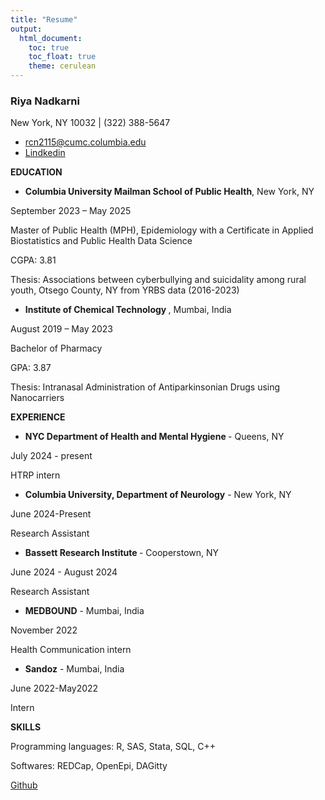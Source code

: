 ```yaml
---
title: "Resume"
output: 
  html_document:
    toc: true
    toc_float: true
    theme: cerulean
---
```


### Riya Nadkarni

New York, NY 10032 | (322) 388-5647 

* [rcn2115@cumc.columbia.edu](rcn2115@cumc.columbia.edu)
* [Lindkedin](https://www.linkedin.com/in/riya-nadkarni-7365bb210/)

**EDUCATION**

  * **Columbia University Mailman School of Public Health**, New York, NY	 
  
  September 2023 – May 2025
  
  Master of Public Health (MPH),
Epidemiology with a Certificate in Applied Biostatistics and Public Health Data Science

CGPA: 3.81

Thesis: Associations between cyberbullying and suicidality among rural youth, Otsego County, NY from YRBS data (2016-2023)

  * **Institute of Chemical Technology **, Mumbai, India
  
  August 2019 – May 2023
  
  Bachelor of Pharmacy
  
GPA: 3.87 

Thesis: Intranasal Administration of Antiparkinsonian Drugs using Nanocarriers


**EXPERIENCE**

  * **NYC Department of Health and Mental Hygiene   ** - Queens, NY 
  
July 2024 - present 

HTRP intern

  * **Columbia University, Department of Neurology** - New York, NY	
  
June 2024-Present

Research Assistant 

  * **Bassett Research Institute ** - Cooperstown, NY
  
June 2024 - August 2024

Research Assistant


  * **MEDBOUND** - Mumbai, India
  
November 2022

Health Communication intern

  * **Sandoz** - Mumbai, India				
  
June 2022-May2022

Intern

**SKILLS**

Programming languages: R, SAS, Stata, SQL, C++
	
Softwares: REDCap, OpenEpi, DAGitty

[Github](https://github.com/Riya-rcn2115)